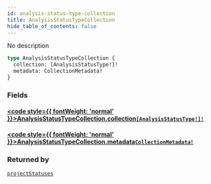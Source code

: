 ```yaml
---
id: analysis-status-type-collection
title: AnalysisStatusTypeCollection
hide_table_of_contents: false
---
```








No description

```graphql
type AnalysisStatusTypeCollection {
  collection: [AnalysisStatusType!]!
  metadata: CollectionMetadata!
}
```


### Fields

#### [<code style={{ fontWeight: 'normal' }}>AnalysisStatusTypeCollection.<b>collection</b></code>](#)<Bullet />[`[AnalysisStatusType!]!`](/api/graphql/documentation/objects/analysis-status-type) <Badge class="secondary" text="non-null"/> <Badge class="secondary" text="object"/>
> 
> 

#### [<code style={{ fontWeight: 'normal' }}>AnalysisStatusTypeCollection.<b>metadata</b></code>](#)<Bullet />[`CollectionMetadata!`](/api/graphql/documentation/objects/collection-metadata) <Badge class="secondary" text="non-null"/> <Badge class="secondary" text="object"/>
> 
> 



### Returned by

[`projectStatuses`](/api/graphql/documentation/queries/project-statuses)  <Badge class="secondary" text="query"/>



